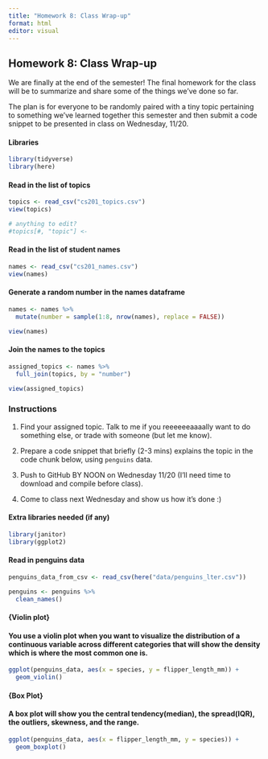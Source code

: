 ```yaml
---
title: "Homework 8: Class Wrap-up"
format: html
editor: visual
---
```


## Homework 8: Class Wrap-up

We are finally at the end of the semester! The final homework for the class will be to summarize and share some of the things we've done so far.

The plan is for everyone to be randomly paired with a tiny topic pertaining to something we've learned together this semester and then submit a code snippet to be presented in class on Wednesday, 11/20.

#### Libraries

```r
library(tidyverse)
library(here)
```

#### Read in the list of topics

```r
topics <- read_csv("cs201_topics.csv")
view(topics)

# anything to edit?
#topics[#, "topic"] <- 
```

#### Read in the list of student names

```r
names <- read_csv("cs201_names.csv")
view(names)
```

#### Generate a random number in the names dataframe

```r
names <- names %>%
  mutate(number = sample(1:8, nrow(names), replace = FALSE))

view(names)
```

#### Join the names to the topics

```r
assigned_topics <- names %>%
  full_join(topics, by = "number")

view(assigned_topics)
```

### Instructions

1.  Find your assigned topic. Talk to me if you reeeeeeaaaally want to do something else, or trade with someone (but let me know).

2.  Prepare a code snippet that briefly (2-3 mins) explains the topic in the code chunk below, using `penguins` data.

3.  Push to GitHub BY NOON on Wednesday 11/20 (I'll need time to download and compile before class).

4.  Come to class next Wednesday and show us how it's done :)

#### Extra libraries needed (if any)

```r
library(janitor)
library(ggplot2)

```

#### Read in penguins data

```r
penguins_data_from_csv <- read_csv(here("data/penguins_lter.csv"))

penguins <- penguins %>% 
  clean_names()
```

#### {Violin plot}

#### You use a violin plot when you want to visualize the distribution of a continuous variable across different categories that will show the density which is where the most common one is.

```r
ggplot(penguins_data, aes(x = species, y = flipper_length_mm)) + 
  geom_violin()

```

#### {Box Plot}

#### A box plot will show you the central tendency(median), the spread(IQR), the outliers, skewness, and the range.

```r
ggplot(penguins_data, aes(x = flipper_length_mm, y = species)) +
  geom_boxplot()
```
